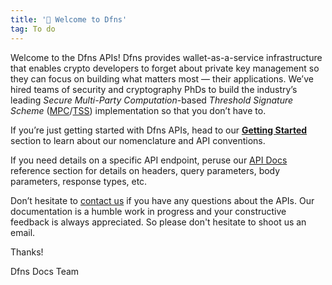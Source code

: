 ```yaml
---
title: '👋 Welcome to Dfns'
tag: To do
---
```


Welcome to the Dfns APIs! Dfns provides wallet-as-a-service infrastructure that enables crypto developers to forget about private key management so they can focus on building what matters most — their applications. We’ve hired teams of security and cryptography PhDs to build the industry’s leading _Secure Multi-Party Computation_-based _Threshold Signature Scheme_ ([MPC](https://en.wikipedia.org/wiki/Secure_multi-party_computation)/[TSS](https://en.wikipedia.org/wiki/Threshold_cryptosystem)) implementation so that you don’t have to.

If you’re just getting started with Dfns APIs, head to our [**Getting Started**](getting-started/onboarding-to-dfns) section to learn about our nomenclature and API conventions.

If you need details on a specific API endpoint, peruse our [API Docs](api-docs/api-docs) reference section for details on headers, query parameters, body parameters, response types, etc.

Don’t hesitate to [contact us](mailto:docs@dfns.co) if you have any questions about the APIs. Our documentation is a humble work in progress and your constructive feedback is always appreciated. So please don't hesitate to shoot us an email.

Thanks!

Dfns Docs Team